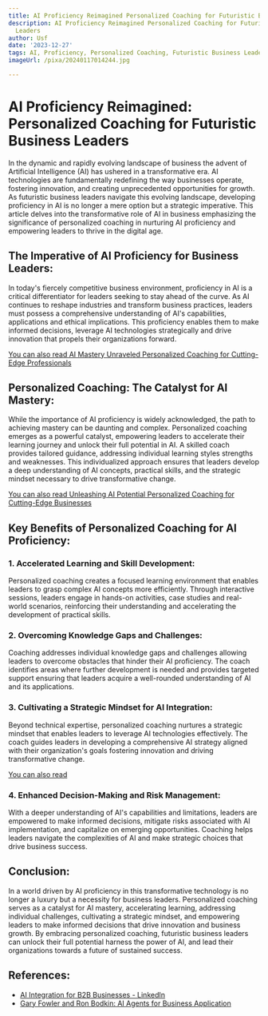```yaml
---
title: AI Proficiency Reimagined Personalized Coaching for Futuristic Business Leaders
description: AI Proficiency Reimagined Personalized Coaching for Futuristic Business
  Leaders
author: Usf
date: '2023-12-27'
tags: AI, Proficiency, Personalized Coaching, Futuristic Business Leaders
imageUrl: /pixa/20240117014244.jpg

---
```

# AI Proficiency Reimagined: Personalized Coaching for Futuristic Business Leaders

In the dynamic and rapidly evolving landscape of business the advent of Artificial Intelligence (AI) has  ushered in a transformative era. AI technologies are fundamentally redefining the way businesses operate, fostering innovation, and creating unprecedented opportunities for growth. As  futuristic business leaders navigate this evolving landscape, developing proficiency in AI  is no longer a mere option  but a strategic imperative. This article delves into the transformative  role of AI in business  emphasizing the significance of personalized coaching in nurturing AI proficiency and  empowering leaders to thrive in the digital age.

## The Imperative of AI Proficiency  for  Business Leaders:

In  today's fiercely competitive business  environment, proficiency in AI is a critical differentiator  for leaders seeking to stay ahead of the curve. As AI continues to reshape industries and transform business practices, leaders must possess a comprehensive understanding of AI's capabilities,  applications and ethical implications. This  proficiency enables them to make informed  decisions, leverage AI technologies strategically  and drive innovation that propels their organizations forward.

[You can also read AI Mastery Unraveled Personalized Coaching for Cutting-Edge Professionals](AI%20Mastery%20Unraveled%20Personalized%20Coaching%20for%20Cutting-Edge%20Professionals)


## Personalized  Coaching: The  Catalyst  for AI Mastery:

While the importance  of AI proficiency is widely acknowledged, the path to achieving  mastery can be daunting and complex. Personalized coaching  emerges as a powerful catalyst, empowering leaders to accelerate their learning journey and unlock their  full potential in AI. A skilled coach provides tailored guidance, addressing individual learning styles strengths  and weaknesses.  This individualized approach ensures that  leaders develop a deep understanding of AI concepts, practical skills, and the strategic mindset necessary  to drive transformative change.

[You can also read Unleashing AI Potential  Personalized Coaching for Cutting-Edge Businesses](Unleashing%20AI%20Potential%20Personalized%20Coaching%20for%20Cutting-Edge%20Businesses)


## Key Benefits  of Personalized Coaching for AI Proficiency:

### 1. Accelerated  Learning and Skill Development:

Personalized coaching creates a focused learning environment that enables leaders  to grasp complex  AI concepts more efficiently.  Through interactive sessions,  leaders  engage in hands-on activities,  case studies  and real-world scenarios, reinforcing their understanding and accelerating the development of practical skills.

### 2.  Overcoming  Knowledge Gaps and Challenges:

Coaching addresses  individual knowledge gaps and challenges allowing leaders to overcome obstacles that hinder their AI proficiency. The coach identifies areas where further development is needed  and provides targeted support ensuring that leaders acquire a well-rounded understanding of AI and its applications.

### 3. Cultivating a Strategic Mindset  for AI Integration:

Beyond technical expertise, personalized coaching nurtures a strategic mindset that  enables leaders to leverage AI  technologies effectively. The coach guides leaders in developing a comprehensive AI strategy aligned with  their organization's goals fostering innovation and driving transformative change.

[You  can also read ]()


### 4. Enhanced Decision-Making and Risk Management:

With a deeper understanding of AI's  capabilities and limitations, leaders are empowered to make informed decisions, mitigate risks associated with AI implementation, and capitalize on emerging  opportunities. Coaching helps leaders navigate  the complexities of AI and make strategic choices that drive business success.

## Conclusion:

In  a world driven by AI proficiency in this transformative technology is  no longer a luxury  but a necessity for business leaders. Personalized coaching serves as a catalyst for AI mastery, accelerating learning, addressing individual challenges, cultivating a strategic mindset, and  empowering leaders to make  informed decisions that  drive innovation and business growth. By embracing personalized coaching, futuristic business leaders can unlock their full potential harness the power of AI, and lead their organizations towards a future of sustained success.

## References:
- [AI Integration for B2B Businesses - LinkedIn](https://www.linkedin.com/pulse/ai-integration-b2b-businesses-yanne-gilley-9lxwe)
- [Gary Fowler and Ron Bodkin: AI Agents for Business Application](https://www.youtube.com/watch?v=4O0TAECs3vQ)
